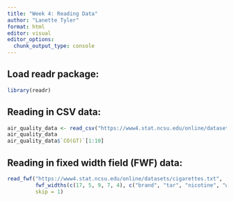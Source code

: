 ```yaml
---
title: "Week 4: Reading Data"
author: "Lanette Tyler"
format: html
editor: visual
editor_options: 
  chunk_output_type: console
---
```


## Load readr package:
```r
library(readr)
```


## Reading in CSV data:
```r
air_quality_data <- read_csv("https://www4.stat.ncsu.edu/online/datasets/AirQuality.csv")
air_quality_data
air_quality_data$`CO(GT)`[1:10]
```

## Reading in fixed width field (FWF) data:
```r
read_fwf("https://www4.stat.ncsu.edu/online/datasets/cigarettes.txt",
         fwf_widths(c(17, 5, 9, 7, 4), c("brand", "tar", "nicotine", "weight", "co")),
         skip = 1)
```
